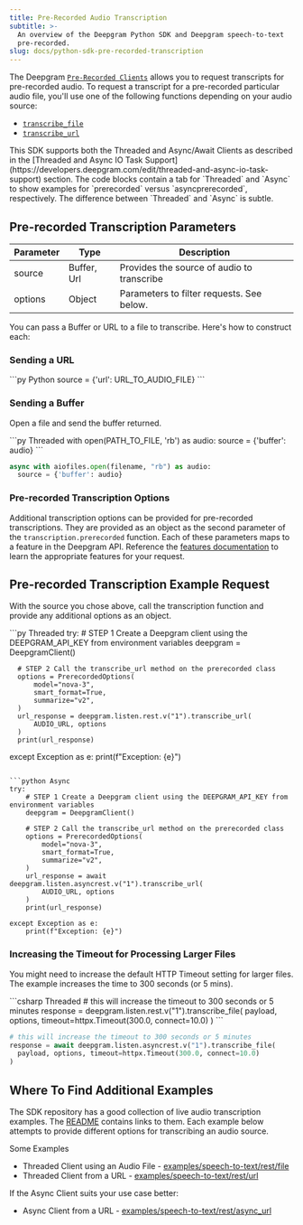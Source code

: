 ```yaml
---
title: Pre-Recorded Audio Transcription
subtitle: >-
  An overview of the Deepgram Python SDK and Deepgram speech-to-text
  pre-recorded.
slug: docs/python-sdk-pre-recorded-transcription
---
```



The Deepgram [`Pre-Recorded Clients`](https://github.com/deepgram/deepgram-python-sdk/tree/main/deepgram/clients/listen/v1/rest) allows you to request transcripts for pre-recorded audio. To request a transcript for a pre-recorded particular audio file, you'll use one of the following functions depending on your audio source:

* [`transcribe_file`](https://github.com/deepgram/deepgram-python-sdk/blob/main/deepgram/clients/listen/v1/rest/client.py#L187)
* [`transcribe_url`](https://github.com/deepgram/deepgram-python-sdk/blob/main/deepgram/clients/listen/v1/rest/client.py#L41)

<Info>
  This SDK supports both the Threaded and Async/Await Clients as described in the [Threaded and Async IO Task Support](https://developers.deepgram.com/edit/threaded-and-async-io-task-support) section. The code blocks contain a tab for `Threaded` and `Async` to show examples for `prerecorded` versus `asyncprerecorded`, respectively. The difference between `Threaded` and `Async` is subtle.
</Info>

## Pre-recorded Transcription Parameters

| Parameter | Type        | Description                                |
| --------- | ----------- | ------------------------------------------ |
| source    | Buffer, Url | Provides the source of audio to transcribe |
| options   | Object      | Parameters to filter requests. See below.  |

You can pass a Buffer or URL to a file to transcribe. Here's how to construct each:

### Sending a URL

<CodeGroup>
  ```py Python
  source = {'url': URL_TO_AUDIO_FILE}
  ```
</CodeGroup>

### Sending a Buffer

Open a file and send the buffer returned.

<CodeGroup>
  ```py Threaded
  with open(PATH_TO_FILE, 'rb') as audio:
    source = {'buffer': audio}
  ```

  ```python Async
  async with aiofiles.open(filename, "rb") as audio:
  	source = {'buffer': audio}
  ```
</CodeGroup>

### Pre-recorded Transcription Options

Additional transcription options can be provided for pre-recorded transcriptions. They are provided as an object as the second parameter of the `transcription.prerecorded` function. Each of these parameters maps to a feature in the Deepgram API. Reference the [features documentation](/docs/features-overview) to learn the appropriate features for your request.

## Pre-recorded Transcription Example Request

With the source you chose above, call the transcription function and provide any additional options as an object.

<CodeGroup>
  ```py Threaded
  try:
      # STEP 1 Create a Deepgram client using the DEEPGRAM_API_KEY from environment variables
      deepgram = DeepgramClient()

      # STEP 2 Call the transcribe_url method on the prerecorded class
      options = PrerecordedOptions(
          model="nova-3",
          smart_format=True,
          summarize="v2",
      )
      url_response = deepgram.listen.rest.v("1").transcribe_url(
          AUDIO_URL, options
      )
      print(url_response)

  except Exception as e:
      print(f"Exception: {e}")
  ```

  ```python Async
  try:
      # STEP 1 Create a Deepgram client using the DEEPGRAM_API_KEY from environment variables
      deepgram = DeepgramClient()

      # STEP 2 Call the transcribe_url method on the prerecorded class
      options = PrerecordedOptions(
          model="nova-3",
          smart_format=True,
          summarize="v2",
      )
      url_response = await deepgram.listen.asyncrest.v("1").transcribe_url(
          AUDIO_URL, options
      )
      print(url_response)

  except Exception as e:
      print(f"Exception: {e}")
  ```
</CodeGroup>

### Increasing the Timeout for Processing Larger Files

You might need to increase the default HTTP Timeout setting for larger files. The example increases the time to 300 seconds (or 5 mins).

<CodeGroup>
  ```csharp Threaded
  # this will increase the timeout to 300 seconds or 5 minutes
  response = deepgram.listen.rest.v("1").transcribe_file(
    payload, options, timeout=httpx.Timeout(300.0, connect=10.0)
  )
  ```

  ```python Async
  # this will increase the timeout to 300 seconds or 5 minutes
  response = await deepgram.listen.asyncrest.v("1").transcribe_file(
    payload, options, timeout=httpx.Timeout(300.0, connect=10.0)
  )
  ```
</CodeGroup>

## Where To Find Additional Examples

The SDK repository has a good collection of live audio transcription examples. The [README](https://github.com/deepgram/deepgram-python-sdk?tab=readme-ov-file#examples) contains links to them. Each example below attempts to provide different options for transcribing an audio source.

Some Examples

* Threaded Client using an Audio File - [examples/speech-to-text/rest/file](https://github.com/deepgram/deepgram-python-sdk/blob/main/examples/speech-to-text/rest/file/main.py)
* Threaded Client from a URL - [examples/speech-to-text/rest/url](https://github.com/deepgram/deepgram-python-sdk/blob/main/examples/speech-to-text/rest/url/main.py)

If the Async Client suits your use case better:

* Async Client from a URL - [examples/speech-to-text/rest/async\_url](https://github.com/deepgram/deepgram-python-sdk/blob/main/examples/speech-to-text/rest/async_url/main.py)
